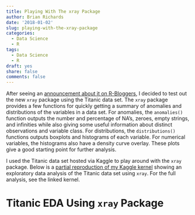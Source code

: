 ```yaml
---
title: Playing With The xray Package
author: Brian Richards
date: '2018-01-02'
slug: playing-with-the-xray-package
categories:
  - Data Science
  - R
tags:
  - Data Science
  - R
draft: yes
share: false
comments: false
---
```


After seeing an [announcement about it on R-Bloggers](https://blog.datascienceheroes.com/x-ray-vision-on-your-datasets/), 
I decided to test out the new `xray` package using the Titanic data set. The 
`xray` package provides a few functions for quickly getting a summary of 
anomalies and distributions of the variables in a data set. For anomalies, the 
`anomalies()` function outputs the number and percentage of NA's, zeroes, empty 
strings, and infinities while also giving some useful information about 
distinct observations and variable class. For distributions, the 
`distributions()` functions outputs boxplots and histograms of each variable. 
For numerical variables, the histograms also have a density curve overlay. 
These plots give a good starting point for further analysis.

I used the Titanic data set hosted via Kaggle to play around with the `xray` 
package. Below is a [partial reproduction of my Kaggle kernel](https://www.kaggle.com/bgrich/titanic-eda-using-xray-package) showing 
an exploratory data analysis of the Titanic data set using `xray`. For the full 
analysis, see the linked kernel.

# Titanic EDA Using `xray` Package
